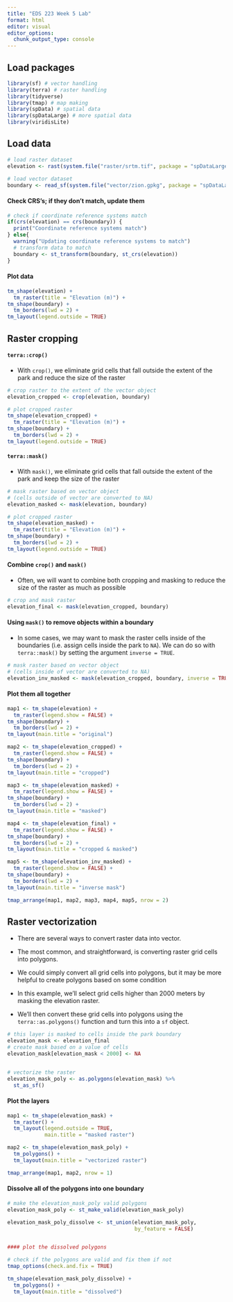 ```yaml
---
title: "EDS 223 Week 5 Lab"
format: html
editor: visual
editor_options: 
  chunk_output_type: console
---
```


## Load packages

```r
library(sf) # vector handling
library(terra) # raster handling
library(tidyverse)
library(tmap) # map making
library(spData) # spatial data
library(spDataLarge) # more spatial data
library(viridisLite)
```

## Load data

```r
# load raster dataset
elevation <- rast(system.file("raster/srtm.tif", package = "spDataLarge"))

# load vector dataset
boundary <- read_sf(system.file("vector/zion.gpkg", package = "spDataLarge"))
```

#### Check CRS's; if they don't match, update them

```r
# check if coordinate reference systems match
if(crs(elevation) == crs(boundary)) {
  print("Coordinate reference systems match")
} else{
  warning("Updating coordinate reference systems to match")
  # transform data to match
  boundary <- st_transform(boundary, st_crs(elevation))
}


```

#### Plot data

```r
tm_shape(elevation) + 
  tm_raster(title = "Elevation (m)") + 
tm_shape(boundary) + 
  tm_borders(lwd = 2) + 
tm_layout(legend.outside = TRUE)
```

## Raster cropping

#### `terra::crop()`

-   With `crop()`, we eliminate grid cells that fall outside the extent of the park and reduce the size of the raster

```r
# crop raster to the extent of the vector object 
elevation_cropped <- crop(elevation, boundary)

# plot cropped raster
tm_shape(elevation_cropped) + 
  tm_raster(title = "Elevation (m)") + 
tm_shape(boundary) + 
  tm_borders(lwd = 2) + 
tm_layout(legend.outside = TRUE)
```

#### `terra::mask()`

-   With `mask()`, we eliminate grid cells that fall outside the extent of the park and keep the size of the raster

```r
# mask raster based on vector object
# (cells outside of vector are converted to NA)
elevation_masked <- mask(elevation, boundary)

# plot cropped raster
tm_shape(elevation_masked) + 
  tm_raster(title = "Elevation (m)") + 
tm_shape(boundary) + 
  tm_borders(lwd = 2) + 
tm_layout(legend.outside = TRUE)
```

#### Combine `crop()` and `mask()`

-   Often, we will want to combine both cropping and masking to reduce the size of the raster as much as possible

```r
# crop and mask raster
elevation_final <- mask(elevation_cropped, boundary)
```

#### Using `mask()` to remove objects within a boundary

-   In some cases, we may want to mask the raster cells inside of the boundaries (i.e. assign cells inside the park to `NA`). We can do so with `terra::mask()` by setting the argument `inverse = TRUE`.

```r
# mask raster based on vector object
# (cells inside of vector are converted to NA)
elevation_inv_masked <- mask(elevation_cropped, boundary, inverse = TRUE)
```

#### Plot them all together

```r
map1 <- tm_shape(elevation) +
  tm_raster(legend.show = FALSE) +
tm_shape(boundary) +
  tm_borders(lwd = 2) +
tm_layout(main.title = "original")

map2 <- tm_shape(elevation_cropped) +
  tm_raster(legend.show = FALSE) +
tm_shape(boundary) +
  tm_borders(lwd = 2) +
tm_layout(main.title = "cropped")

map3 <- tm_shape(elevation_masked) +
  tm_raster(legend.show = FALSE) +
tm_shape(boundary) +
  tm_borders(lwd = 2) +
tm_layout(main.title = "masked")

map4 <- tm_shape(elevation_final) +
  tm_raster(legend.show = FALSE) +
tm_shape(boundary) +
  tm_borders(lwd = 2) +
tm_layout(main.title = "cropped & masked")

map5 <- tm_shape(elevation_inv_masked) +
  tm_raster(legend.show = FALSE) +
tm_shape(boundary) +
  tm_borders(lwd = 2) +
tm_layout(main.title = "inverse mask")

tmap_arrange(map1, map2, map3, map4, map5, nrow = 2)
```

## Raster vectorization

-   There are several ways to convert raster data into vector.

-   The most common, and straightforward, is converting raster grid cells into polygons.

-   We could simply convert all grid cells into polygons, but it may be more helpful to create polygons based on some condition

-   In this example, we’ll select grid cells higher than 2000 meters by masking the elevation raster.

-   We’ll then convert these grid cells into polygons using the `terra::as.polygons()` function and turn this into a `sf` object.

```r
# this layer is masked to cells inside the park boundary
elevation_mask <- elevation_final 
# create mask based on a value of cells
elevation_mask[elevation_mask < 2000] <- NA


# vectorize the raster
elevation_mask_poly <- as.polygons(elevation_mask) %>% 
  st_as_sf()
```

#### Plot the layers

```r
map1 <- tm_shape(elevation_mask) +
  tm_raster() +
  tm_layout(legend.outside = TRUE,
            main.title = "masked raster")

map2 <- tm_shape(elevation_mask_poly) +
  tm_polygons() +
  tm_layout(main.title = "vectorized raster")

tmap_arrange(map1, map2, nrow = 1)
```

#### Dissolve all of the polygons into one boundary

```r
# make the elevation_mask_poly valid polygons 
elevation_mask_poly <- st_make_valid(elevation_mask_poly)

elevation_mask_poly_dissolve <- st_union(elevation_mask_poly, 
                                         by_feature = FALSE)


#### plot the dissolved polygons

# check if the polygons are valid and fix them if not 
tmap_options(check.and.fix = TRUE)

tm_shape(elevation_mask_poly_dissolve) +
  tm_polygons() +
  tm_layout(main.title = "dissolved")
```
